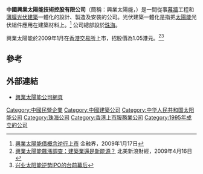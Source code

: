 '''中國興業太陽能技術控股有限公司'''（簡稱：興業太陽能，{{sehk|0750}}）是一間從事[[幕牆|幕牆]]工程和[[薄膜|薄膜]][[光伏|光伏]][[建築|建築]]一體化的設計、製造及安裝的公司。光伏建築一體化是指把[[太陽能|太陽能]]光伏組件應用在建築材料上。<ref>[http://hk.jrj.com.cn/2009/01/1707233368156.shtml 興業太陽能借概念逆行上市 ] 金融界，2009年1月17日</ref> 公司總部設於[[珠海|珠海]]。

興業太陽能於2009年1月在[[香港交易所|香港交易所]]上市，招股價為1.05港元。<ref>[http://financenews.sina.com/sinacn/000-000-107-112/402/2009-04-16/05361071051.html 興業太陽能飆漲調查：建築業還是新能源？]{{dead link|date=2018年4月 |bot=InternetArchiveBot |fix-attempted=yes }} 北美新浪財經，2009年4月16日</ref><ref>[http://capital.cyzone.cn/article/74288/ 兴业太阳能逆势IPO的台前幕后]</ref>

==參考==
{{reflist}}

==外部連結==
*[http://www.zhsye.com 興業太陽能公司網頁]

[[Category:中國民營企業|Category:中國民營企業]]
[[Category:中國建築公司|Category:中國建築公司]]
[[Category:中华人民共和国太阳能公司|Category:中华人民共和国太阳能公司]]
[[Category:珠海公司|Category:珠海公司]]
[[Category:香港上市服務業公司|Category:香港上市服務業公司]]
[[Category:1995年成立的公司|Category:1995年成立的公司]]